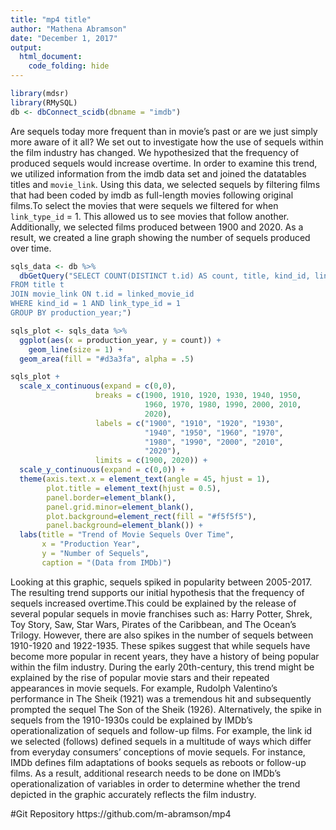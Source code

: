 ```yaml
---
title: "mp4 title"
author: "Mathena Abramson"
date: "December 1, 2017"
output:
  html_document:
    code_folding: hide
---
```

```r
library(mdsr)
library(RMySQL)
db <- dbConnect_scidb(dbname = "imdb")
```

Are sequels today more frequent than in movie’s past or are we just simply more aware of it all? We set out to investigate how the use of sequels within the film industry has changed. We hypothesized that the frequency of produced sequels would increase overtime. In order to examine this trend, we utilized information from the imdb data set and joined the datatables titles and `movie_link`. Using this data, we selected sequels by filtering films that had been coded by imdb as full-length movies following original films.To select the movies that were sequels we filtered for when `link_type_id` = 1. This allowed us to see movies that follow another. Additionally, we selected films produced between 1900 and 2020. As a result, we created a line graph showing the number of sequels produced over time.

```r
sqls_data <- db %>%
  dbGetQuery("SELECT COUNT(DISTINCT t.id) AS count, title, kind_id, link_type_id, production_year
FROM title t
JOIN movie_link ON t.id = linked_movie_id
WHERE kind_id = 1 AND link_type_id = 1
GROUP BY production_year;")
```

```r
sqls_plot <- sqls_data %>%
  ggplot(aes(x = production_year, y = count)) +
	geom_line(size = 1) +
  geom_area(fill = "#d3a3fa", alpha = .5)
```

```r
sqls_plot +
  scale_x_continuous(expand = c(0,0),
                   breaks = c(1900, 1910, 1920, 1930, 1940, 1950,
                              1960, 1970, 1980, 1990, 2000, 2010,
                              2020),
                   labels = c("1900", "1910", "1920", "1930",
                              "1940", "1950", "1960", "1970",
                              "1980", "1990", "2000", "2010",
                              "2020"),
                   limits = c(1900, 2020)) +
  scale_y_continuous(expand = c(0,0)) +
  theme(axis.text.x = element_text(angle = 45, hjust = 1),
        plot.title = element_text(hjust = 0.5),
        panel.border=element_blank(),
        panel.grid.minor=element_blank(),
        plot.background=element_rect(fill = "#f5f5f5"),
        panel.background=element_blank()) +
  labs(title = "Trend of Movie Sequels Over Time",
       x = "Production Year",
       y = "Number of Sequels",
       caption = "(Data from IMDb)")
```

Looking at this graphic, sequels spiked in popularity between 2005-2017. The resulting trend supports our initial hypothesis that the frequency of sequels increased overtime.This could be explained by the release of several popular sequels in movie franchises such as: Harry Potter, Shrek, Toy Story, Saw, Star Wars, Pirates of the Caribbean, and The Ocean's Trilogy.  However, there are also spikes in the number of sequels between 1910-1920 and 1922-1935. These spikes suggest that while sequels have become more popular in recent years, they have a history of being popular within the film industry. During the early 20th-century, this trend might be explained by the rise of popular movie stars and their repeated appearances in movie sequels. For example, Rudolph Valentino’s performance in The Sheik (1921) was a tremendous hit and subsequently prompted the sequel The Son of the Sheik (1926). Alternatively, the spike in sequels from the 1910-1930s could be explained by IMDb’s operationalization of sequels and follow-up  films. For example, the link id we selected (follows)  defined sequels in a multitude of ways which differ from everyday consumers’ conceptions of movie sequels. For instance, IMDb defines film adaptations of books sequels as reboots or follow-up films. As a result, additional research needs to be done on IMDb’s operationalization of variables in order to determine whether the trend depicted in the graphic accurately reflects the film industry.

#Git Repository
https://github.com/m-abramson/mp4
